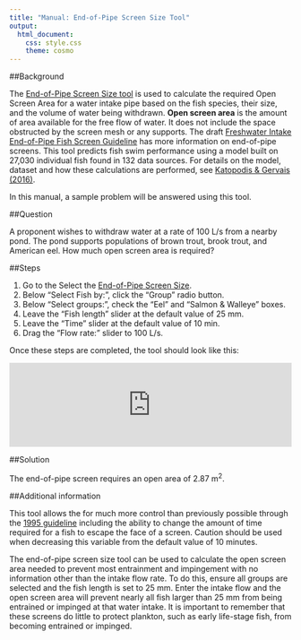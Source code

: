 ```yaml
---
title: "Manual: End-of-Pipe Screen Size Tool"
output: 
  html_document:
    css: style.css
    theme: cosmo
---
```


<!-- Google Analytics Script -->
<script>
  (function(i,s,o,g,r,a,m){i['GoogleAnalyticsObject']=r;i[r]=i[r]||function(){
  (i[r].q=i[r].q||[]).push(arguments)},i[r].l=1*new Date();a=s.createElement(o),
  m=s.getElementsByTagName(o)[0];a.async=1;a.src=g;m.parentNode.insertBefore(a,m)
  })(window,document,'script','https://www.google-analytics.com/analytics.js','ga');

  ga('create', 'UA-88888600-1', 'auto');
  ga('send', 'pageview');

</script>

##Background

The [End-of-Pipe Screen Size tool](http://www.fishprotectiontools.ca/endofpipe-tool.html) is used to calculate the required Open Screen Area for a water intake pipe based on the fish species, their size, and the volume of water being withdrawn. <b>Open screen area</b> is the amount of area available for the free flow of water. It does not include the space obstructed by the screen mesh or any supports. The draft [Freshwater Intake End-of-Pipe Fish Screen Guideline](http://www.fishprotectiontools.ca/endofpipe-guideline.html) has more information on end-of-pipe screens. This tool predicts fish swim performance using a model built on 27,030 individual fish found in 132 data sources. For details on the model, dataset and how these calculations are performed, see [Katopodis &amp; Gervais (2016)](http://www.dfo-mpo.gc.ca/csas-sccs/Publications/ResDocs-DocRech/2016/2016_002-eng.pdf). 

In this manual, a sample problem will be answered using this tool.

##Question

A proponent wishes to withdraw water at a rate of 100 L/s from a nearby pond. The pond supports populations of brown trout, brook trout, and American eel. How much open screen area is required?

##Steps


1.  Go to the Select the [End-of-Pipe Screen Size](http://www.fishprotectiontools.ca/endofpipe-tool.html).
2.	Below “Select Fish by:”, click the “Group” radio button.
3.	Below “Select groups:”, check the “Eel” and “Salmon & Walleye” boxes.
4.	Leave the “Fish length” slider at the default value of 25 mm.
5.	Leave the “Time” slider at the default value of 10 min.
6.	Drag the “Flow rate:” slider to 100 L/s. 


Once these steps are completed, the tool should look like this:

<iframe id="nestedIFrame" src="http://www.fishprotectiontools.ca/endofpipe/?_inputs_&CatfishSunfish=false&Eel=true&EoP_CName=%22Brook%20trout%22&EoP_flowrate=100&EoP_l=25&EoP_Selecter=%220%22&EoP_SName=%22Salvelinus%20fontinalis%22&EoP_time=10&Herring=false&Pike=false&SalmonWalleye=true&Sturgeon=false" width="100%" frameBorder="0" scrolling="no"></iframe>

<!-- Load JS to automatically resize iframe depending on height of shiny app  -->
<script src="http://ajax.googleapis.com/ajax/libs/jquery/1.11.0/jquery.min.js"></script>
<script type="text/javascript" src="./JS/ie8.polyfils.min.js"></script>
<script type="text/javascript" src="./JS/iframeResizer.min.js"></script>
<script type="text/javascript">
   iFrameResize({heightCalculationMethod: "lowestElement"});
</script>

##Solution

The end-of-pipe screen requires an open area of 2.87 m<sup>2</sup>.  

##Additional information

This tool allows the for much more control than previously possible through the [1995 guideline](http://www.dfo-mpo.gc.ca/Library/223669.pdf) including the ability to change the amount of time required for a fish to escape the face of a screen. Caution should be used when decreasing this variable from the default value of 10 minutes.

The end-of-pipe screen size tool can be used to calculate the open screen area needed to prevent most entrainment and impingement with no information other than the intake flow rate. To do this, ensure all groups are selected and the fish length is set to 25 mm. Enter the intake flow and the open screen area will prevent nearly all fish larger than 25 mm from being entrained or impinged at that water intake. It is important to remember that these screens do little to protect plankton, such as early life-stage fish, from becoming entrained or impinged. 